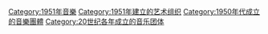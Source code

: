 {{Cat topic in year|topic=成立的音樂團體|year=1951}}

[[Category:1951年音樂|Category:1951年音樂]]
[[Category:1951年建立的艺术组织|Category:1951年建立的艺术组织]]
[[Category:1950年代成立的音樂團體|Category:1950年代成立的音樂團體]]
[[Category:20世纪各年成立的音乐团体|Category:20世纪各年成立的音乐团体]]